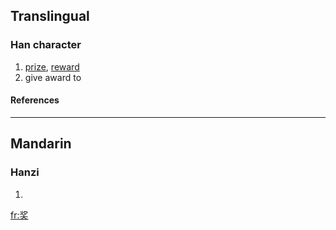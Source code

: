{{see|奬|獎}}

==Translingual==
===Han character===
{{Han char|rn=37|rad=大|as=06|sn=9|four=|canj=中弓大 (LNK)}}
# [[prize]], [[reward]]
# give award to
====References====
{{Han ref|kx=0252.051|hdz=10540.010|uh=5956|ud=22870}}
----
==Mandarin==
===Hanzi===
{{cmn-hanzi|tra=[[奬]], [[獎]]|pin=[[jiǎng]] ([[jiang3]])|wg=chiang<sup>3</sup>}}
# {{defn|Mandarin}}

[[fr:奖]]